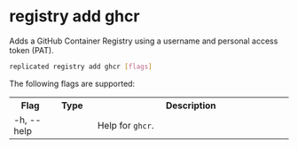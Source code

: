 
# registry add ghcr

Adds a GitHub Container Registry using a username and personal access token (PAT).

```bash
replicated registry add ghcr [flags]
```

The following flags are supported:

<table>
  <tr>
    <th width="15%">Flag</th>
    <th width="15%">Type</th>
    <th width="70%">Description</th>
  </tr>
  <App/>
  <tr>
    <td>-h, --help</td>
    <td></td>
    <td>Help for <code>ghcr</code>.</td>
  </tr>
  <SkipValidation/>
  <Token/>
  <TokenStdin/>
</table>
